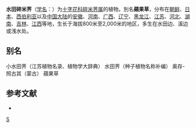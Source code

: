{{Speciesbox
| genus = Cardamine
| species = lyrata
| authority = Bunge
| synonyms = 
* ''Cardamine argyi''
}}

'''水田碎米荠'''（[[学名|学名]]：{{lang|la|''Cardamine lyrata''}}）为[[十字花科|十字花科]][[碎米荠属|碎米荠属]]的植物。別名'''蘋果草'''，分布在[[朝鲜|朝鲜]]、[[日本|日本]]、[[西伯利亚|西伯利亚]]以及[[中国大陆|中国大陆]]的[[安徽|安徽]]、[[河南|河南]]、[[广西|广西]]、[[辽宁|辽宁]]、[[黑龙江|黑龙江]]、[[江苏|江苏]]、[[河北|河北]]、[[湖南|湖南]]、[[吉林|吉林]]、[[江西|江西]]等地，生长于海拔800米至2,000米的地区，多生在水田边、溪边或浅水处。

== 别名 ==
小水田荠（江苏植物名录、植物学大辞典） 水田荠（种子植物名称补编） 奥存-照古其（蒙古） 蘋果草

== 参考文献 ==
<div class="references-small">
* {{cite web| url =http://www.bioinfo.cn/db05/KmzwSpecies.php?action=view&id=5884| title =水田碎米荠| work =《中国高等植物数据库全库》| publisher =中国科学院微生物研究所| author =昆明植物研究所| accessdate =2009-02-25| deadurl =yes| archiveurl =https://web.archive.org/web/20160305030130/http://www.bioinfo.cn/db05/KmzwSpecies.php?action=view&id=5884| archivedate =2016-03-05}}
</div>
{{Taxonbar|from=Q2697349}}

[[Category:碎米荠属|S]]


{{植物小作品}}